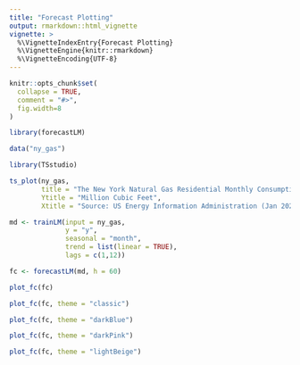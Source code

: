 ```yaml
---
title: "Forecast Plotting"
output: rmarkdown::html_vignette
vignette: >
  %\VignetteIndexEntry{Forecast Plotting}
  %\VignetteEngine{knitr::rmarkdown}
  %\VignetteEncoding{UTF-8}
---
```


```r
knitr::opts_chunk$set(
  collapse = TRUE,
  comment = "#>",
  fig.width=8
)
```

```r
library(forecastLM)
```


```r
data("ny_gas")

library(TSstudio)

ts_plot(ny_gas,
        title = "The New York Natural Gas Residential Monthly Consumption",
        Ytitle = "Million Cubic Feet",
        Xtitle = "Source: US Energy Information Administration (Jan 2020)")

```


```r
md <- trainLM(input = ny_gas, 
              y = "y",
              seasonal = "month",
              trend = list(linear = TRUE),
              lags = c(1,12))

fc <- forecastLM(md, h = 60)
```

```r
plot_fc(fc)
```


```r
plot_fc(fc, theme = "classic")
```


```r
plot_fc(fc, theme = "darkBlue")
```


```r
plot_fc(fc, theme = "darkPink")
```



```r
plot_fc(fc, theme = "lightBeige")
```

